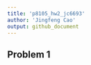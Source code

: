 ```yaml
---
title: 'p8105_hw2_jc6693'
author: 'Jingfeng Cao'
output: github_document
---
```


## Problem 1








